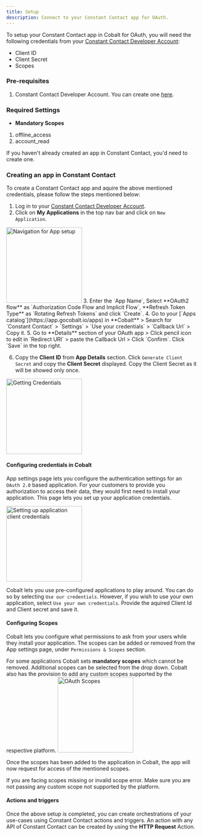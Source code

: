 ```yaml
---
title: Setup
description: Connect to your Constant Contact app for OAuth.
---
```

To setup your Constant Contact app in Cobalt for OAuth, you will need the following credentials from your [Constant Contact Developer Account](https://developer.constantcontact.com/):
- Client ID
- Client Secret
- Scopes

### Pre-requisites

1. Constant Contact Developer Account. You can create one [here](https://www.constantcontact.com/smb/signup).

### Required Settings

* **Mandatory Scopes** 
1. offline_access
2. account_read

<Info>If you haven't already created an app in Constant Contact, you'd need to create one.</Info>

### Creating an app in Constant Contact

To create a Constant Contact app and aquire the above mentioned credentials, please follow the steps mentioned below:

1. Log in to your [Constant Contact Developer Account](https://developer.constantcontact.com/).
2. Click on **My Applications** in the top nav bar and click on `New Application`.
<img height="200" src="/images/Constant/constant_navigation.png" alt="Navigation for App setup"/>
3. Enter the `App Name`, Select **OAuth2 flow** as `Authorization Code Flow and Implicit Flow`, **Refresh Token Type** as `Rotating Refresh Tokens` and click `Create`.
4. Go to your [`Apps catalog`](https://app.gocobalt.io/apps) in **Cobalt** > Search for `Constant Contact` > `Settings` > `Use your credentials` > `Callback Url` > Copy it.
5. Go to **Details** section of your OAuth app > Click pencil icon to edit in `Redirect URI` > paste the Callback Url > Click `Confirm`. Click `Save` in the top right.

6. Copy the **Client ID** from **App Details** section. Click `Generate Client Secret` and copy the **Client Secret** displayed.
<Info> Copy the Client Secret as it will be showed only once.</Info>
<img height="200" src="/images/Constant/constant_credentials.png" alt="Getting Credentials"/>

#### Configuring credentials in Cobalt
App settings page lets you configure the authentication settings for an `OAuth 2.0` based application. For your customers to provide you authorization to access their data,
they would first need to install your application. This page lets you set up your application credentials.

<img height="200" src="/images/Constant/constant_cobalt.png" alt="Setting up application client credentials"/>

Cobalt lets you use pre-configured applications to play around. You can do so by selecting `Use our credentials`. However, if you wish to use your own application,
select `Use your own credentials`. Provide the aquired Client Id and Client secret and save it.

#### Configuring Scopes
Cobalt lets you configure what permissions to ask from your users while they install your application. The scopes can be added or removed from the App settings page, under `Permissions & Scopes`
section. 

For some applications Cobalt sets **mandatory scopes** which cannot be removed. Additional scopes can be selected from the drop down. Cobalt also has the provision to add any 
custom scopes supported by the respective platform.
<img height="200" src="/images/Constant/constant_scopes.png" alt="OAuth Scopes"/>

Once the scopes has been added to the application in Cobalt, the app will now request for access of the mentioned scopes.

<Warning>
If you are facing scopes missing or invalid scope error. Make sure you are not passing any custom scope not supported by the platform.
</Warning>

#### Actions and triggers
Once the above setup is completed, you can create orchestrations of your use-cases using Constant Contact actions and triggers. An action with any API of Constant Contact can be created by using the **HTTP Request** Action.